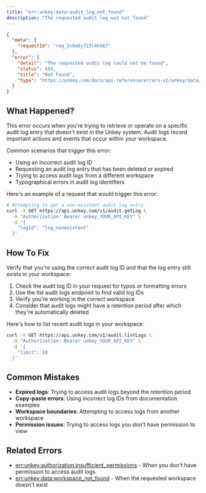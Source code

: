 ```yaml
---
title: "err:unkey:data:audit_log_not_found"
description: "The requested audit log was not found"
---
```



```json Example
{
  "meta": {
    "requestId": "req_2c9a0jf23l4k567"
  },
  "error": {
    "detail": "The requested audit log could not be found",
    "status": 404,
    "title": "Not Found",
    "type": "https://unkey.com/docs/api-reference/errors-v2/unkey/data/audit_log_not_found"
  }
}
```

## What Happened?

This error occurs when you're trying to retrieve or operate on a specific audit log entry that doesn't exist in the Unkey system. Audit logs record important actions and events that occur within your workspace.

Common scenarios that trigger this error:
- Using an incorrect audit log ID
- Requesting an audit log entry that has been deleted or expired
- Trying to access audit logs from a different workspace
- Typographical errors in audit log identifiers

Here's an example of a request that would trigger this error:

```bash
# Attempting to get a non-existent audit log entry
curl -X GET https://api.unkey.com/v1/audit.getLog \
  -H "Authorization: Bearer unkey_YOUR_API_KEY" \
  -d '{
    "logId": "log_nonexistent"
  }'
```

## How To Fix

Verify that you're using the correct audit log ID and that the log entry still exists in your workspace:

1. Check the audit log ID in your request for typos or formatting errors
2. Use the list audit logs endpoint to find valid log IDs
3. Verify you're working in the correct workspace
4. Consider that audit logs might have a retention period after which they're automatically deleted

Here's how to list recent audit logs in your workspace:

```bash
curl -X GET https://api.unkey.com/v1/audit.listLogs \
  -H "Authorization: Bearer unkey_YOUR_API_KEY" \
  -d '{
    "limit": 10
  }'
```

## Common Mistakes

- **Expired logs**: Trying to access audit logs beyond the retention period
- **Copy-paste errors**: Using incorrect log IDs from documentation examples
- **Workspace boundaries**: Attempting to access logs from another workspace
- **Permission issues**: Trying to access logs you don't have permission to view

## Related Errors
- [err:unkey:authorization:insufficient_permissions](../authorization/insufficient_permissions) - When you don't have permission to access audit logs
- [err:unkey:data:workspace_not_found](./workspace_not_found) - When the requested workspace doesn't exist
